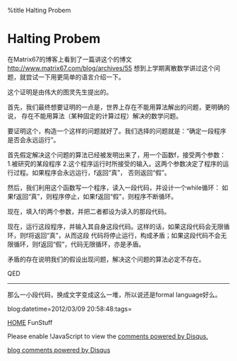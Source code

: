 %title Halting Probem


=Halting Probem=

在Matrix67的博客上看到了一篇讲这个的博文 http://www.matrix67.com/blog/archives/55 
想到上学期离散数学讲过这个问题，就尝试一下用更简单的语言介绍一下。

这个证明是由伟大的图灵先生提出的。

首先，我们最终想要证明的一点是，世界上存在不能用算法解出的问题，更明确的说，
存在不能用算法（某种固定的计算过程）解决的数学问题。

要证明这个，构造一个这样的问题就好了。我们选择的问题就是：“确定一段程序是否会永远运行”。

首先假定解决这个问题的算法已经被发明出来了，用一个函数f，接受两个参数：1.被研究的某段程序
2.这个程序运行时所接受的输入。这两个参数决定了程序的运行过程。如果程序会永远运行，f返回“真”，
否则返回“假”。

然后，我们利用这个函数写一个程序，读入一段代码，并设计一个while循环：
如果f返回“真”，则程序停止，如果f返回“假”，则程序不断循环。

现在，填入f的两个参数，并把二者都设为读入的那段代码。

现在，运行这段程序，并输入其自身这段代码。这样的话，如果这段代码会无限循环，则f将返回“真”，从而这段
代码将停止运行，构成矛盾；如果这段代码不会无限循环，则f返回“假”，代码无限循环，亦是矛盾。

矛盾的存在说明我们的假设出现问题，解决这个问题的算法必定不存在。

QED

----

那么一小段代码，换成文字变成这么一堆，所以说还是formal language好么。

blog:datetime=2012/03/09 20:58:48:tags=

[[index|HOME]]     FunStuff

<div id="disqus_thread"></div>
<script type="text/javascript" src="comment.js">
</script>
<noscript>Please enable !JavaScript to view the <a href="http://disqus.com/?ref_noscript">comments powered by Disqus.</a></noscript>
<a href="http://disqus.com" class="dsq-brlink">blog comments powered by <span class="logo-disqus">Disqus</span></a>
<script type="text/javascript" src="count.js">
</script>

